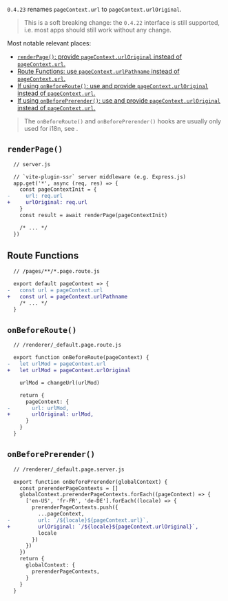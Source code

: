 
`0.4.23` renames `pageContext.url` to `pageContext.urlOriginal`.

> This is a soft breaking change: the `0.4.22` interface is still supported, i.e. most apps should still work without any change.

Most notable relevant places:

- [`renderPage()`: provide `pageContext.urlOriginal` instead of `pageContext.url`.](#renderpage)
- [Route Functions: use `pageContext.urlPathname` instead of `pageContext.url`.](#route-functions)
- [If using `onBeforeRoute()`: use and provide `pageContext.urlOriginal` instead of `pageContext.url`.](#onbeforeroute)
- [If using `onBeforePrerender()`: use and provide `pageContext.urlOriginal` instead of `pageContext.url`.](#onbeforeprerender)

> The `onBeforeRoute()` and `onBeforePrerender()` hooks are usually only used for i18n, see <Link href="/i18n" />.

## `renderPage()`

```diff
  // server.js

  // `vite-plugin-ssr` server middleware (e.g. Express.js)
  app.get('*', async (req, res) => {
    const pageContextInit = {
-     url: req.url
+     urlOriginal: req.url
    }
    const result = await renderPage(pageContextInit)

    /* ... */
  })
```


## Route Functions

```diff
  // /pages/**/*.page.route.js

  export default pageContext => {
-   const url = pageContext.url
+   const url = pageContext.urlPathname
    /* ... */
  }
```


## `onBeforeRoute()`

```diff
  // /renderer/_default.page.route.js

  export function onBeforeRoute(pageContext) {
-   let urlMod = pageContext.url
+   let urlMod = pageContext.urlOriginal

    urlMod = changeUrl(urlMod)

    return {
      pageContext: {
-       url: urlMod,
+       urlOriginal: urlMod,
      }
    }
  }
```


## `onBeforePrerender()`

```diff
  // /renderer/_default.page.server.js

  export function onBeforePrerender(globalContext) {
    const prerenderPageContexts = []
    globalContext.prerenderPageContexts.forEach((pageContext) => {
      ['en-US', 'fr-FR', 'de-DE'].forEach((locale) => {
        prerenderPageContexts.push({
          ...pageContext,
-         url: `/${locale}${pageContext.url}`,
+         urlOriginal: `/${locale}${pageContext.urlOriginal}`,
          locale
        })
      })
    })
    return {
      globalContext: {
        prerenderPageContexts,
      }
    }
  }
```
